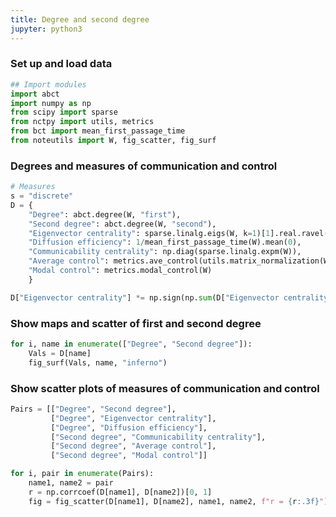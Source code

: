 ```yaml
---
title: Degree and second degree
jupyter: python3
---
```


### Set up and load data

```python

## Import modules
import abct
import numpy as np
from scipy import sparse
from nctpy import utils, metrics
from bct import mean_first_passage_time
from noteutils import W, fig_scatter, fig_surf

```

### Degrees and measures of communication and control

```python

# Measures
s = "discrete"
D = {
    "Degree": abct.degree(W, "first"),
    "Second degree": abct.degree(W, "second"),
    "Eigenvector centrality": sparse.linalg.eigs(W, k=1)[1].real.ravel(),
    "Diffusion efficiency": 1/mean_first_passage_time(W).mean(0),
    "Communicability centrality": np.diag(sparse.linalg.expm(W)),
    "Average control": metrics.ave_control(utils.matrix_normalization(W, s), s),
    "Modal control": metrics.modal_control(W)
    }

D["Eigenvector centrality"] *= np.sign(np.sum(D["Eigenvector centrality"] * D["Degree"]))

```

### Show maps and scatter of first and second degree

```python

for i, name in enumerate(["Degree", "Second degree"]):
    Vals = D[name]
    fig_surf(Vals, name, "inferno")

```

### Show scatter plots of measures of communication and control

```python

Pairs = [["Degree", "Second degree"],
         ["Degree", "Eigenvector centrality"],
         ["Degree", "Diffusion efficiency"],
         ["Second degree", "Communicability centrality"],
         ["Second degree", "Average control"],
         ["Second degree", "Modal control"]]

for i, pair in enumerate(Pairs):
    name1, name2 = pair
    r = np.corrcoef(D[name1], D[name2])[0, 1]
    fig = fig_scatter(D[name1], D[name2], name1, name2, f"r = {r:.3f}").show()

```
